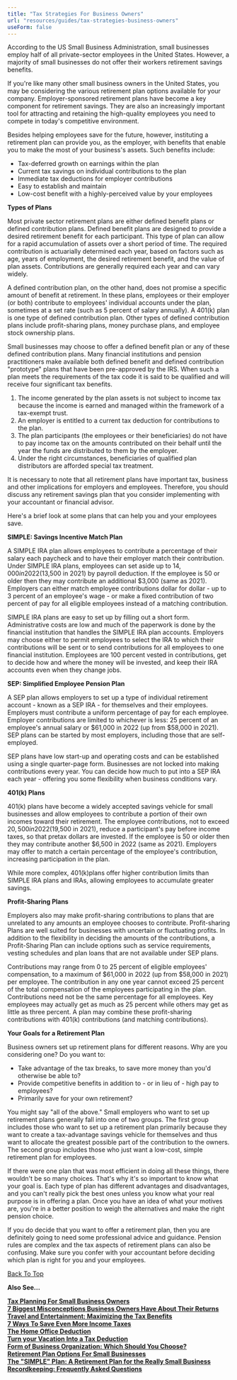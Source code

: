 ```yaml
---
title: "Tax Strategies For Business Owners"
url: "resources/guides/tax-strategies-business-owners"
useForm: false
---
```


According to the US Small Business Administration, small businesses employ half of all private-sector employees in the United States. However, a majority of small businesses do not offer their workers retirement savings benefits.

If you're like many other small business owners in the United States, you may be considering the various retirement plan options available for your company. Employer-sponsored retirement plans have become a key component for retirement savings. They are also an increasingly important tool for attracting and retaining the high-quality employees you need to compete in today's competitive environment.

Besides helping employees save for the future, however, instituting a retirement plan can provide you, as the employer, with benefits that enable you to make the most of your business's assets. Such benefits include:

*   Tax-deferred growth on earnings within the plan
*   Current tax savings on individual contributions to the plan
*   Immediate tax deductions for employer contributions
*   Easy to establish and maintain
*   Low-cost benefit with a highly-perceived value by your employees

**Types of Plans**

Most private sector retirement plans are either defined benefit plans or defined contribution plans. Defined benefit plans are designed to provide a desired retirement benefit for each participant. This type of plan can allow for a rapid accumulation of assets over a short period of time. The required contribution is actuarially determined each year, based on factors such as age, years of employment, the desired retirement benefit, and the value of plan assets. Contributions are generally required each year and can vary widely.

A defined contribution plan, on the other hand, does not promise a specific amount of benefit at retirement. In these plans, employees or their employer (or both) contribute to employees' individual accounts under the plan, sometimes at a set rate (such as 5 percent of salary annually). A 401(k) plan is one type of defined contribution plan. Other types of defined contribution plans include profit-sharing plans, money purchase plans, and employee stock ownership plans.

Small businesses may choose to offer a defined benefit plan or any of these defined contribution plans. Many financial institutions and pension practitioners make available both defined benefit and defined contribution "prototype" plans that have been pre-approved by the IRS. When such a plan meets the requirements of the tax code it is said to be qualified and will receive four significant tax benefits.

1.  The income generated by the plan assets is not subject to income tax because the income is earned and managed within the framework of a tax-exempt trust.
2.  An employer is entitled to a current tax deduction for contributions to the plan.
3.  The plan participants (the employees or their beneficiaries) do not have to pay income tax on the amounts contributed on their behalf until the year the funds are distributed to them by the employer.
4.  Under the right circumstances, beneficiaries of qualified plan distributors are afforded special tax treatment.

It is necessary to note that all retirement plans have important tax, business and other implications for employers and employees. Therefore, you should discuss any retirement savings plan that you consider implementing with your accountant or financial advisor.

Here's a brief look at some plans that can help you and your employees save.

**SIMPLE: Savings Incentive Match Plan**

A SIMPLE IRA plan allows employees to contribute a percentage of their salary each paycheck and to have their employer match their contribution. Under SIMPLE IRA plans, employees can set aside up to $14,000 in 2022 ($13,500 in 2021) by payroll deduction. If the employee is 50 or older then they may contribute an additional $3,000 (same as 2021). Employers can either match employee contributions dollar for dollar - up to 3 percent of an employee's wage - or make a fixed contribution of two percent of pay for all eligible employees instead of a matching contribution.

SIMPLE IRA plans are easy to set up by filling out a short form. Administrative costs are low and much of the paperwork is done by the financial institution that handles the SIMPLE IRA plan accounts. Employers may choose either to permit employees to select the IRA to which their contributions will be sent or to send contributions for all employees to one financial institution. Employees are 100 percent vested in contributions, get to decide how and where the money will be invested, and keep their IRA accounts even when they change jobs.

**SEP: Simplified Employee Pension Plan**

A SEP plan allows employers to set up a type of individual retirement account - known as a SEP IRA - for themselves and their employees. Employers must contribute a uniform percentage of pay for each employee. Employer contributions are limited to whichever is less: 25 percent of an employee's annual salary or $61,000 in 2022 (up from $58,000 in 2021). SEP plans can be started by most employers, including those that are self-employed.

SEP plans have low start-up and operating costs and can be established using a single quarter-page form. Businesses are not locked into making contributions every year. You can decide how much to put into a SEP IRA each year - offering you some flexibility when business conditions vary.

**401(k) Plans**

401(k) plans have become a widely accepted savings vehicle for small businesses and allow employees to contribute a portion of their own incomes toward their retirement. The employee contributions, not to exceed $20,500 in 2022 ($19,500 in 2021), reduce a participant's pay before income taxes, so that pretax dollars are invested. If the employee is 50 or older then they may contribute another $6,500 in 2022 (same as 2021). Employers may offer to match a certain percentage of the employee's contribution, increasing participation in the plan.

While more complex, 401(k)plans offer higher contribution limits than SIMPLE IRA plans and IRAs, allowing employees to accumulate greater savings.

**Profit-Sharing Plans**

Employers also may make profit-sharing contributions to plans that are unrelated to any amounts an employee chooses to contribute. Profit-sharing Plans are well suited for businesses with uncertain or fluctuating profits. In addition to the flexibility in deciding the amounts of the contributions, a Profit-Sharing Plan can include options such as service requirements, vesting schedules and plan loans that are not available under SEP plans.

Contributions may range from 0 to 25 percent of eligible employees' compensation, to a maximum of $61,000 in 2022 (up from $58,000 in 2021) per employee. The contribution in any one year cannot exceed 25 percent of the total compensation of the employees participating in the plan. Contributions need not be the same percentage for all employees. Key employees may actually get as much as 25 percent while others may get as little as three percent. A plan may combine these profit-sharing contributions with 401(k) contributions (and matching contributions).

**Your Goals for a Retirement Plan**

Business owners set up retirement plans for different reasons. Why are you considering one? Do you want to:

*   Take advantage of the tax breaks, to save more money than you'd otherwise be able to?
*   Provide competitive benefits in addition to - or in lieu of - high pay to employees?
*   Primarily save for your own retirement?

You might say "all of the above." Small employers who want to set up retirement plans generally fall into one of two groups. The first group includes those who want to set up a retirement plan primarily because they want to create a tax-advantage savings vehicle for themselves and thus want to allocate the greatest possible part of the contribution to the owners. The second group includes those who just want a low-cost, simple retirement plan for employees.

If there were one plan that was most efficient in doing all these things, there wouldn't be so many choices. That's why it's so important to know what your goal is. Each type of plan has different advantages and disadvantages, and you can't really pick the best ones unless you know what your real purpose is in offering a plan. Once you have an idea of what your motives are, you're in a better position to weigh the alternatives and make the right pension choice.

If you do decide that you want to offer a retirement plan, then you are definitely going to need some professional advice and guidance. Pension rules are complex and the tax aspects of retirement plans can also be confusing. Make sure you confer with your accountant before deciding which plan is right for you and your employees.

[Back To Top](#top)

**Also See...**

[**Tax Planning For Small Business Owners**](/resources/guides/tax-strategies-business-owners/planning-small-business-owners-fg)  
[**7 Biggest Misconceptions Business Owners Have About Their Returns**](/resources/guides/tax-strategies-business-owners/misconceptions-business-owners-fg)  
[**Travel and Entertainment: Maximizing the Tax Benefits**](/resources/guides/tax-strategies-business-owners/travel-entertainment-fg)  
[**7 Ways To Save Even More Income Taxes**](/resources/guides/tax-strategies-business-owners/save-income-taxes-fg)  
[**The Home Office Deduction**](/resources/guides/tax-strategies-business-owners/home-office-deduction-fg)  
[**Turn your Vacation Into a Tax Deduction**](/resources/guides/tax-strategies-business-owners/vacation-tax-deduction-fg)  
[**Form of Business Organization: Which Should You Choose?**](/resources/guides/tax-strategies-business-owners/form-business-organization-fg)  
[**Retirement Plan Options For Small Businesses**](/resources/guides/tax-strategies-business-owners/retirement-plan-small-businesses-fg)  
[**The "SIMPLE" Plan: A Retirement Plan for the Really Small Business**](/resources/guides/tax-strategies-business-owners/simple-plan-fg)  
[**Recordkeeping: Frequently Asked Questions**](/resources/guides/tax-strategies-business-owners/recordkeeping-faq-faq) 